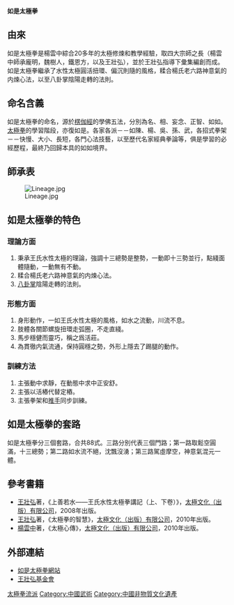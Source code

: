 {{article issues|
{{refimprove|time=2010-12-10T14:36:22+00:00}}
{{disputed|time=2019-07-31T11:31:09+00:00}}
}}

'''如是太極拳'''

==由來==
如是太極拳是楊雲中綜合20多年的太極修煉和教學經驗，取四大宗師之長（楊雲中師承龐明，魏樹人，鐵恩方，以及王壯弘），並於王壯弘指導下彙集編創而成。
如是太極拳繼承了水性太極圓活扭環、偏沉則隨的風格，糅合楊氏老六路神意氣的内煉心法，以至八卦掌陰陽走轉的法則。
 
==命名含義==
如是太極拳的命名，源於[[楞伽經|楞伽經]]的學佛五法，分別為名、相、妄念、正智、如如。[[太極拳|太極拳]]的學習階段，亦復如是。各家各派－－如陳、楊、吳、孫、武，各招式拳架－－快慢、大小、長短，各門心法技藝，以至歷代名家經典拳論等，俱是學習的必經歷程，最終乃回歸本具的如如境界。

==師承表==
[[Image:Lineage.jpg|frame]]

==如是太極拳的特色==
===理論方面===
# 秉承王氏水性太極的理論，強調十三總勢是整勢，一動即十三勢並行，點綫面體隨動，一動無有不動。
# 糅合楊氏老六路神意氣的内煉心法。
# [[八卦掌|八卦掌]]陰陽走轉的法則。

===形態方面===
# 身形動作，一如王氏水性太極的風格，如水之流動，川流不息。
# 肢體各關節螺旋扭環走弧圈，不走直綫。
# 馬步穩健而靈巧，稱之爲活莊。
# 為貫徹内氣流通，保持圓穩之勢，外形上隱去了踢腿的動作。

===訓練方法===
# 主張動中求靜，在動態中求中正安舒。
# 主張以活樁代替定樁。
# 主張拳架和[[推手|推手]]同步訓練。

==如是太極拳的套路==
如是太極拳分三個套路，合共88式。三路分別代表三個門路；第一路取鬆空圓滿，十三總勢；第二路如水流不絕，沈飄沒湧；第三路駕虛摩空，神意氣混元一體。

== 參考書籍 ==
*[[王壯弘|王壯弘]]著，《上善若水——王氏水性太極拳講記（上、下卷）》，[[太極文化（出版）有限公司|太極文化（出版）有限公司]]，2008年出版。
* [[王壯弘|王壯弘]]著，《太極拳的智慧》，[[太極文化（出版）有限公司|太極文化（出版）有限公司]]，2010年出版。
* [[楊雲中|楊雲中]]著，《太極心傳》，[[太極文化（出版）有限公司|太極文化（出版）有限公司]]，2010年出版。

== 外部連結 ==
* [http://www.rstaiji.com/ 如是太極拳網站]{{Wayback|url=http://www.rstaiji.com/ |date=20121201063328 }}
* [https://web.archive.org/web/20110202223748/http://wangzhuanghong.com/ 王壯弘基金會]

[[Category:太極拳流派|]]
[[Category:中國武術|Category:中國武術]]
[[Category:中國非物質文化遺產|Category:中國非物質文化遺產]]